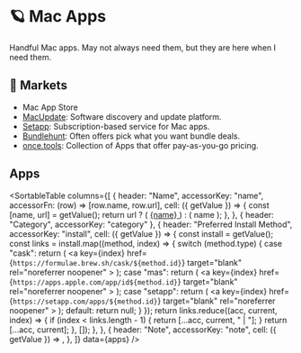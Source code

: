 
# 🪐 Mac Apps

Handful Mac apps. May not always need them, but they are here when I need them.

## 🍅 Markets

- Mac App Store
- [MacUpdate](https://www.macupdate.com/): Software discovery and update platform.
- [Setapp](https://setapp.com/): Subscription-based service for Mac apps.
- [Bundlehunt](https://bundlehunt.com/): Often offers pick what you want bundle deals.
- [once.tools](https://once.tools/): Collection of Apps that offer pay-as-you-go pricing.

## Apps

<SortableTable
  columns={[
    {
      header: "Name",
      accessorKey: "name",
      accessorFn: (row) => [row.name, row.url],
      cell: ({ getValue }) => {
        const [name, url] = getValue();
        return url ? (
          <a href={url} target="blank" rel="noreferrer noopener">
            {name}
          </a>
        ) : (
          name
        );
      },
    },
    { header: "Category", accessorKey: "category" },
    {
      header: "Preferred Install Method",
      accessorKey: "install",
      cell: ({ getValue }) => {
        const install = getValue();
        const links = install.map((method, index) => {
          switch (method.type) {
            case "cask":
              return (
                <a
                  key={index}
                  href={`https://formulae.brew.sh/cask/${method.id}`}
                  target="blank"
                  rel="noreferrer noopener"
                >
                  <Icon icon="logos:homebrew" inline={true} />
                </a>
              );
            case "mas":
              return (
                <a
                  key={index}
                  href={`https://apps.apple.com/app/id${method.id}`}
                  target="blank"
                  rel="noreferrer noopener"
                >
                  <Icon icon="logos:apple-app-store" inline={true} />
                </a>
              );
            case "setapp":
              return (
                <a
                  key={index}
                  href={`https://setapp.com/apps/${method.id}`}
                  target="blank"
                  rel="noreferrer noopener"
                >
                  <Icon icon="simple-icons:setapp" inline={true} />
                </a>
              );
            default:
              return null;
          }
        });
        return links.reduce((acc, current, index) => {
          if (index < links.length - 1) {
            return [...acc, current, " | "];
          }
          return [...acc, current];
        }, []);
      },
    },
    {
      header: "Note",
      accessorKey: "note",
      cell: ({ getValue }) => <Markdownify content={getValue()} />,
    },
  ]}
  data={apps}
/>
